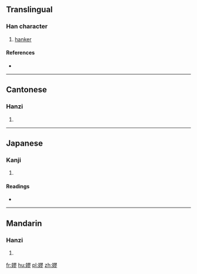 ==Translingual==

===Han character===
{{Han char|rn=38|rad=女|as=11|sn=14|four=4742<sub>2</sub>|canj=女尸一竹 (VSMH)|ids=⿰[[女]][[翏]]}}

# [[hanker]]

====References====
* {{Han ref|kx=0270.130|dkj=06669|dj=0538.090|hdz=21078.150|uh=5AEA|ud=23274|bh=E16F|bd=57711}}

----

==Cantonese==

===Hanzi===
{{yue-hanzi|jyut=[[lou6]]|y=lou6}}

# {{defn|lang=yue|sort=女11}}

----

==Japanese==

===Kanji===
{{ja-kanji|grade=|rs=女11}}

# {{defn|lang=ja|sort=女11}}

====Readings====
* {{ja-readings|on=[[らう]] (rau), [[ろう]] (rō)|kun=[[こひしたふ]] (kohishitafu), [[なやむ]] (nayamu)}}

----

==Mandarin==

===Hanzi===
{{cmn-hanzi|pin=[[lào]] ([[lao4]])|wg=lao<sup>4</sup>}}

# {{defn|lang=cmn|sort=女11}}

[[fr:嫪]]
[[hu:嫪]]
[[pl:嫪]]
[[zh:嫪]]